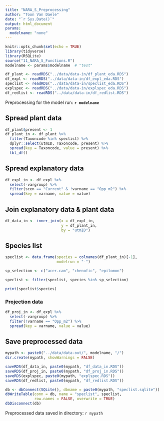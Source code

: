 ```yaml
---
title: "NARA_S_Preprocessing"
author: "Toon Van Daele"
date: "`r Sys.Date()`"
output: html_document
params:
  modelname: "none"
---
```


```r
knitr::opts_chunk$set(echo = TRUE)
library(tidyverse)
library(RSQLite)
source("11_NARA_S_Functions.R")
modelname <- params$modelname  # "test"
```

```r
df_plant <- readRDS("../data/data-in/df_plant_eda.RDS")
df_expl <- readRDS("../data/data-in/df_expl_eda.RDS")
speclist <- readRDS("../data/data-in/speclist_eda.RDS")
explspec <- readRDS("../data/data-in/explspec_eda.RDS")
df_redlist <- readRDS("../data/data-in/df_redlist.RDS")
```

Preprocessing for the model run: **`r modelname`**

## Spread plant data

```r
df_plant$present <- 1
df_plant_in <- df_plant %>%
  filter(Taxoncode %in% speclist) %>%
  dplyr::select(utmID, Taxoncode, present) %>%
  spread(key = Taxoncode, value = present) %>%
  tbl_df()
```

## Spread explanatory data

```r
df_expl_in <- df_expl %>%
  select(-vargroup) %>%
  filter(scen == "Current" & !varname == "Opp_m2") %>%
  spread(key = varname, value = value)
```

## Join explanatory data & plant data

```r
df_data_in <- inner_join(x = df_expl_in,
                         y = df_plant_in,
                         by = "utmID")
```

## Species list

```r
speclist <- data.frame(species = colnames(df_plant_in)[-1],
                       modelrun = "-")

sp_selection <- c("acer.cam", "chenofic", "epilomon")

speclist <- filter(speclist, species %in% sp_selection)

print(speclist$species)
```

### Projection data

```r
df_proj_in <- df_expl %>%
  select(-vargroup) %>%
  filter(!varname == "Opp_m2") %>%
  spread(key = varname, value = value)
```

## Save preprocessed data

```r
mypath <- paste0("../data/data-out/", modelname, "/")
dir.create(mypath, showWarnings = FALSE)

saveRDS(df_data_in, paste0(mypath, "df_data_in.RDS"))
saveRDS(df_proj_in, paste0(mypath, "df_proj_in.RDS"))
saveRDS(explspec, paste0(mypath, "explspec.RDS"))
saveRDS(df_redlist, paste0(mypath, "df_redlist.RDS"))

db <- dbConnect(SQLite(), dbname = paste0(mypath, "speclist.sqlite"))
dbWriteTable(conn = db, name = "speclist", speclist,
             row.names = FALSE, overwrite = TRUE)
dbDisconnect(db)
```

Preprocessed data saved in directory: `r mypath`
